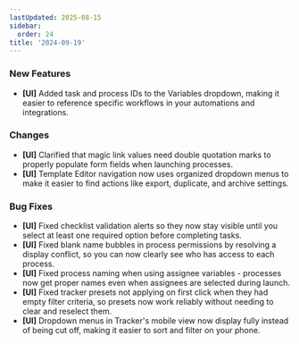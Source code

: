 ```yaml
---
lastUpdated: 2025-08-15
sidebar:
  order: 24
title: '2024-09-19'
---
```


### New Features

- **[UI]** Added task and process IDs to the Variables dropdown, making it easier to reference specific workflows in your automations and integrations.

### Changes

- **[UI]** Clarified that magic link values need double quotation marks to properly populate form fields when launching processes.
- **[UI]** Template Editor navigation now uses organized dropdown menus to make it easier to find actions like export, duplicate, and archive settings.

### Bug Fixes

- **[UI]** Fixed checklist validation alerts so they now stay visible until you select at least one required option before completing tasks.
- **[UI]** Fixed blank name bubbles in process permissions by resolving a display conflict, so you can now clearly see who has access to each process.
- **[UI]** Fixed process naming when using assignee variables - processes now get proper names even when assignees are selected during launch.
- **[UI]** Fixed tracker presets not applying on first click when they had empty filter criteria, so presets now work reliably without needing to clear and reselect them.
- **[UI]** Dropdown menus in Tracker's mobile view now display fully instead of being cut off, making it easier to sort and filter on your phone.